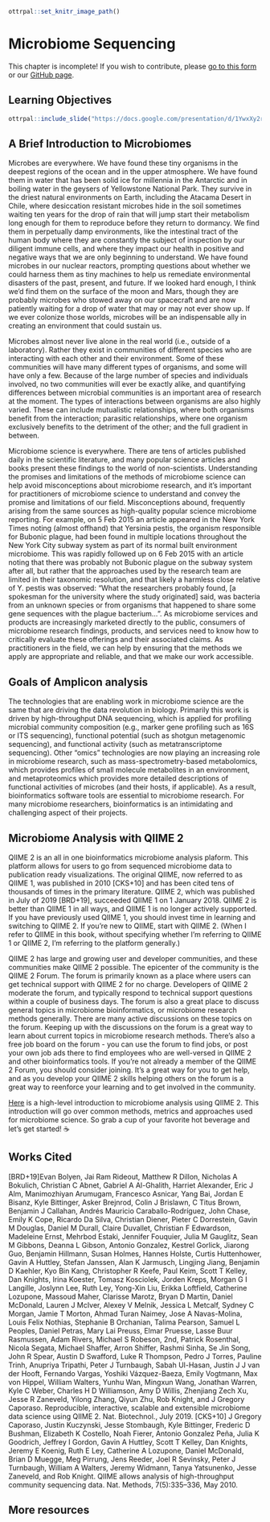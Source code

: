 
```r
ottrpal::set_knitr_image_path()
```

# Microbiome Sequencing

<div class = "warning">
This chapter is incomplete! If you wish to contribute, please [go to this form](https://forms.gle/dqYgmKH8XXE2ohwD9) or our [GitHub page](https://github.com/fhdsl/Choosing_Genomics_Tools).
</div>

## Learning Objectives

```r
ottrpal::include_slide("https://docs.google.com/presentation/d/1YwxXy2rnUgbx_7B7ENH9wpDX-j6JpJz6lGVzOkjo0qY/edit#slide=id.g2668d07d0b9_0_0")
```
## A Brief Introduction to Microbiomes
Microbes are everywhere. We have found these tiny organisms in the deepest regions of the ocean and in the upper atmosphere. We have found them in water that has been solid ice for millennia in the Antarctic and in boiling water in the geysers of Yellowstone National Park. They survive in the driest natural environments on Earth, including the Atacama Desert in Chile, where desiccation resistant microbes hide in the soil sometimes waiting ten years for the drop of rain that will jump start their metabolism long enough for them to reproduce before they return to dormancy. We find them in perpetually damp environments, like the intestinal tract of the human body where they are constantly the subject of inspection by our diligent immune cells, and where they impact our health in positive and negative ways that we are only beginning to understand. We have found microbes in our nuclear reactors, prompting questions about whether we could harness them as tiny machines to help us remediate environmental disasters of the past, present, and future. If we looked hard enough, I think we’d find them on the surface of the moon and Mars, though they are probably microbes who stowed away on our spacecraft and are now patiently waiting for a drop of water that may or may not ever show up. If we ever colonize those worlds, microbes will be an indispensable ally in creating an environment that could sustain us.

Microbes almost never live alone in the real world (i.e., outside of a laboratory). Rather they exist in communities of different species who are interacting with each other and their environment. Some of these communities will have many different types of organisms, and some will have only a few. Because of the large number of species and individuals involved, no two communities will ever be exactly alike, and quantifying differences between microbial communities is an important area of research at the moment. The types of interactions between organisms are also highly varied. These can include mutualistic relationships, where both organisms benefit from the interaction; parasitic relationships, where one organism exclusively benefits to the detriment of the other; and the full gradient in between.

Microbiome science is everywhere. There are tens of articles published daily in the scientific literature, and many popular science articles and books present these findings to the world of non-scientists. Understanding the promises and limitations of the methods of microbiome science can help avoid misconceptions about microbiome research, and it’s important for practitioners of microbiome science to understand and convey the promise and limitations of our field. Misconceptions abound, frequently arising from the same sources as high-quality popular science microbiome reporting. For example, on 5 Feb 2015 an article appeared in the New York Times noting (almost offhand) that Yersinia pestis, the organism responsible for Bubonic plague, had been found in multiple locations throughout the New York City subway system as part of its normal built environment microbiome. This was rapidly followed up on 6 Feb 2015 with an article noting that there was probably not Bubonic plague on the subway system after all, but rather that the approaches used by the research team are limited in their taxonomic resolution, and that likely a harmless close relative of Y. pestis was observed: “What the researchers probably found, [a spokesman for the university where the study originated] said, was bacteria from an unknown species or from organisms that happened to share some gene sequences with the plague bacterium…”. As microbiome services and products are increasingly marketed directly to the public, consumers of microbiome research findings, products, and services need to know how to critically evaluate these offerings and their associated claims. As practitioners in the field, we can help by ensuring that the methods we apply are appropriate and reliable, and that we make our work accessible.

## Goals of Amplicon analysis 

The technologies that are enabling work in microbiome science are the same that are driving the data revolution in biology. Primarily this work is driven by high-throughput DNA sequencing, which is applied for profiling microbial community composition (e.g., marker gene profiling such as 16S or ITS sequencing), functional potential (such as shotgun metagenomic sequencing), and functional activity (such as metatranscriptome sequencing). Other “omics” technologies are now playing an increasing role in microbiome research, such as mass-spectrometry-based metabolomics, which provides profiles of small molecule metabolites in an environment, and metaproteomics which provides more detailed descriptions of functional activities of microbes (and their hosts, if applicable). As a result, bioinformatics software tools are essential to microbiome research. For many microbiome researchers, bioinformatics is an intimidating and challenging aspect of their projects.


## Microbiome Analysis with QIIME 2 
QIIME 2 is an all in one bioinformatics microbiome analysis plaform. This platform allows for users to go from sequenced microbiome data to publication ready visualizations. The original QIIME, now referred to as QIIME 1, was published in 2010 [CKS+10] and has been cited tens of thousands of times in the primary literature. QIIME 2, which was published in July of 2019 [BRD+19], succeeded QIIME 1 on 1 January 2018. QIIME 2 is better than QIIME 1 in all ways, and QIIME 1 is no longer actively supported. If you have previously used QIIME 1, you should invest time in learning and switching to QIIME 2. If you’re new to QIIME, start with QIIME 2. (When I refer to QIIME in this book, without specifying whether I’m referring to QIIME 1 or QIIME 2, I’m referring to the platform generally.)

QIIME 2 has large and growing user and developer communities, and these communities make QIIME 2 possible. The epicenter of the community is the QIIME 2 Forum. The forum is primarily known as a place where users can get technical support with QIIME 2 for no charge. Developers of QIIME 2 moderate the forum, and typically respond to technical support questions within a couple of business days. The forum is also a great place to discuss general topics in microbiome bioinformatics, or microbiome research methods generally. There are many active discussions on these topics on the forum. Keeping up with the discussions on the forum is a great way to learn about current topics in microbiome research methods. There’s also a free job board on the forum - you can use the forum to find jobs, or post your own job ads there to find employees who are well-versed in QIIME 2 and other bioinformatics tools. If you’re not already a member of the QIIME 2 Forum, you should consider joining. It’s a great way for you to get help, and as you develop your QIIME 2 skills helping others on the forum is a great way to reenforce your learning and to get involved in the community.

[Here](https://gregcaporaso.github.io/q2book/front-matter/preface.html) is a high-level introduction to microbiome analysis using QIIME 2. This introduction will go over common methods, metrics and approaches used for microbiome science.
So grab a cup of your favorite hot beverage and let’s get started! ☕

## Works Cited
[BRD+19]Evan Bolyen, Jai Ram Rideout, Matthew R Dillon, Nicholas A Bokulich, Christian C Abnet, Gabriel A Al-Ghalith, Harriet Alexander, Eric J Alm, Manimozhiyan Arumugam, Francesco Asnicar, Yang Bai, Jordan E Bisanz, Kyle Bittinger, Asker Brejnrod, Colin J Brislawn, C Titus Brown, Benjamin J Callahan, Andrés Mauricio Caraballo-Rodríguez, John Chase, Emily K Cope, Ricardo Da Silva, Christian Diener, Pieter C Dorrestein, Gavin M Douglas, Daniel M Durall, Claire Duvallet, Christian F Edwardson, Madeleine Ernst, Mehrbod Estaki, Jennifer Fouquier, Julia M Gauglitz, Sean M Gibbons, Deanna L Gibson, Antonio Gonzalez, Kestrel Gorlick, Jiarong Guo, Benjamin Hillmann, Susan Holmes, Hannes Holste, Curtis Huttenhower, Gavin A Huttley, Stefan Janssen, Alan K Jarmusch, Lingjing Jiang, Benjamin D Kaehler, Kyo Bin Kang, Christopher R Keefe, Paul Keim, Scott T Kelley, Dan Knights, Irina Koester, Tomasz Kosciolek, Jorden Kreps, Morgan G I Langille, Joslynn Lee, Ruth Ley, Yong-Xin Liu, Erikka Loftfield, Catherine Lozupone, Massoud Maher, Clarisse Marotz, Bryan D Martin, Daniel McDonald, Lauren J McIver, Alexey V Melnik, Jessica L Metcalf, Sydney C Morgan, Jamie T Morton, Ahmad Turan Naimey, Jose A Navas-Molina, Louis Felix Nothias, Stephanie B Orchanian, Talima Pearson, Samuel L Peoples, Daniel Petras, Mary Lai Preuss, Elmar Pruesse, Lasse Buur Rasmussen, Adam Rivers, Michael S Robeson, 2nd, Patrick Rosenthal, Nicola Segata, Michael Shaffer, Arron Shiffer, Rashmi Sinha, Se Jin Song, John R Spear, Austin D Swafford, Luke R Thompson, Pedro J Torres, Pauline Trinh, Anupriya Tripathi, Peter J Turnbaugh, Sabah Ul-Hasan, Justin J J van der Hooft, Fernando Vargas, Yoshiki Vázquez-Baeza, Emily Vogtmann, Max von Hippel, William Walters, Yunhu Wan, Mingxun Wang, Jonathan Warren, Kyle C Weber, Charles H D Williamson, Amy D Willis, Zhenjiang Zech Xu, Jesse R Zaneveld, Yilong Zhang, Qiyun Zhu, Rob Knight, and J Gregory Caporaso. Reproducible, interactive, scalable and extensible microbiome data science using QIIME 2. Nat. Biotechnol., July 2019.
[CKS+10] J Gregory Caporaso, Justin Kuczynski, Jesse Stombaugh, Kyle Bittinger, Frederic D Bushman, Elizabeth K Costello, Noah Fierer, Antonio Gonzalez Peña, Julia K Goodrich, Jeffrey I Gordon, Gavin A Huttley, Scott T Kelley, Dan Knights, Jeremy E Koenig, Ruth E Ley, Catherine A Lozupone, Daniel McDonald, Brian D Muegge, Meg Pirrung, Jens Reeder, Joel R Sevinsky, Peter J Turnbaugh, William A Walters, Jeremy Widmann, Tanya Yatsunenko, Jesse Zaneveld, and Rob Knight. QIIME allows analysis of high-throughput community sequencing data. Nat. Methods, 7(5):335–336, May 2010.

## More resources
